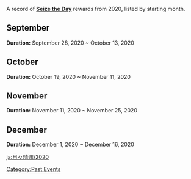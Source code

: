 A record of '''[[Seize the Day]]''' rewards from 2020, listed by starting month.

==September==
{{main|Seize the Day/2020-09-28}}
'''Duration:''' September 28, 2020 ~ October 13, 2020
{{Transclude|Seize the Day/2020-09-28|Rewards}}

==October==
{{main|Seize the Day/2020-10-19}}
'''Duration:''' October 19, 2020 ~ November 11, 2020
{{Transclude|Seize the Day/2020-10-19|Rewards}}

==November==
{{main|Seize the Day/2020-11-11}}
'''Duration:''' November 11, 2020 ~ November 25, 2020
{{Transclude|Seize the Day/2020-11-11|Rewards}}

==December==
{{main|Seize the Day/2020-12-01}}
'''Duration:''' December 1, 2020 ~ December 16, 2020
{{Transclude|Seize the Day/2020-12-01|Rewards}}
[[Category:Past Events]]

[[ja:日々精進/2020]]